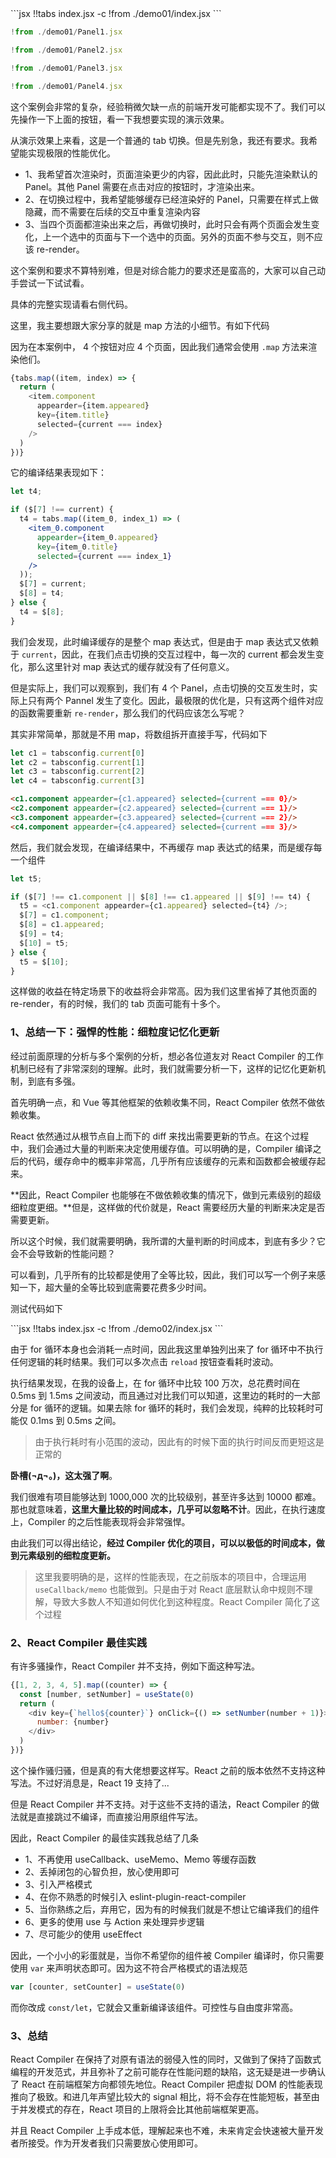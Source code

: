 
<Demo01 />
<CodeTabs>
```jsx !!tabs index.jsx -c
!from ./demo01/index.jsx
```

```jsx !!tabs Panel1.jsx -c
!from ./demo01/Panel1.jsx
```
```jsx !!tabs Panel2.jsx -c
!from ./demo01/Panel2.jsx
```
```jsx !!tabs Panel3.jsx -c
!from ./demo01/Panel3.jsx
```
```jsx !!tabs Panel4.jsx -c
!from ./demo01/Panel4.jsx
```
</CodeTabs>


这个案例会非常的复杂，经验稍微欠缺一点的前端开发可能都实现不了。我们可以先操作一下上面的按钮，看一下我想要实现的演示效果。


从演示效果上来看，这是一个普通的 tab 切换。但是先别急，我还有要求。我希望能实现极限的性能优化。

+ 1、我希望首次渲染时，页面渲染更少的内容，因此此时，只能先渲染默认的 Panel。其他 Panel 需要在点击对应的按钮时，才渲染出来。
+ 2、在切换过程中，我希望能够缓存已经渲染好的 Panel，只需要在样式上做隐藏，而不需要在后续的交互中重复渲染内容
+ 3、当四个页面都渲染出来之后，再做切换时，此时只会有两个页面会发生变化，上一个选中的页面与下一个选中的页面。另外的页面不参与交互，则不应该 re-render。

这个案例和要求不算特别难，但是对综合能力的要求还是蛮高的，大家可以自己动手尝试一下试试看。

具体的完整实现请看右侧代码。

这里，我主要想跟大家分享的就是 map 方法的小细节。有如下代码

因为在本案例中， 4 个按钮对应 4 个页面，因此我们通常会使用 `.map` 方法来渲染他们。

```js
{tabs.map((item, index) => {
  return (
    <item.component
      appearder={item.appeared}
      key={item.title}
      selected={current === index}
    />
  )
})}
```

它的编译结果表现如下：

```jsx
let t4;

if ($[7] !== current) {
  t4 = tabs.map((item_0, index_1) => (
    <item_0.component
      appearder={item_0.appeared}
      key={item_0.title}
      selected={current === index_1}
    />
  ));
  $[7] = current;
  $[8] = t4;
} else {
  t4 = $[8];
}
```

我们会发现，此时编译缓存的是整个 map 表达式，但是由于 map 表达式又依赖于 `current`，因此，在我们点击切换的交互过程中，每一次的 current 都会发生变化，那么这里针对 map 表达式的缓存就没有了任何意义。

但是实际上，我们可以观察到，我们有 4 个 Panel，点击切换的交互发生时，实际上只有两个 Pannel 发生了变化。因此，最极限的优化是，只有这两个组件对应的函数需要重新 `re-render`，那么我们的代码应该怎么写呢？

其实非常简单，那就是不用 map，将数组拆开直接手写，代码如下

```javascript
let c1 = tabsconfig.current[0]
let c2 = tabsconfig.current[1]
let c3 = tabsconfig.current[2]
let c4 = tabsconfig.current[3]
```

```html
<c1.component appearder={c1.appeared} selected={current === 0}/>
<c2.component appearder={c2.appeared} selected={current === 1}/>
<c3.component appearder={c3.appeared} selected={current === 2}/>
<c4.component appearder={c4.appeared} selected={current === 3}/>
```

然后，我们就会发现，在编译结果中，不再缓存 map 表达式的结果，而是缓存每一个组件

```js
let t5;

if ($[7] !== c1.component || $[8] !== c1.appeared || $[9] !== t4) {
  t5 = <c1.component appearder={c1.appeared} selected={t4} />;
  $[7] = c1.component;
  $[8] = c1.appeared;
  $[9] = t4;
  $[10] = t5;
} else {
  t5 = $[10];
}
```
这样做的收益在特定场景下的收益将会非常高。因为我们这里省掉了其他页面的 re-render，有的时候，我们的 tab 页面可能有十多个。


### 1、**总结一下：强悍的性能：细粒度记忆化更新**

经过前面原理的分析与多个案例的分析，想必各位道友对 React Compiler 的工作机制已经有了非常深刻的理解。此时，我们就需要分析一下，这样的记忆化更新机制，到底有多强。

首先明确一点，和 Vue 等其他框架的依赖收集不同，React Compiler 依然不做依赖收集。

React 依然通过从根节点自上而下的 diff 来找出需要更新的节点。在这个过程中，我们会通过大量的判断来决定使用缓存值。可以明确的是，Compiler 编译之后的代码，缓存命中的概率非常高，几乎所有应该缓存的元素和函数都会被缓存起来。

**因此，React Compiler 也能够在不做依赖收集的情况下，做到元素级别的超级细粒度更细。**但是，这样做的代价就是，React 需要经历大量的判断来决定是否需要更新。

所以这个时候，我们就需要明确，我所谓的大量判断的时间成本，到底有多少？它会不会导致新的性能问题？

可以看到，几乎所有的比较都是使用了全等比较，因此，我们可以写一个例子来感知一下，超大量的全等比较到底需要花费多少时间。

测试代码如下

<Demo02 />
<CodeTabs>
```jsx !!tabs index.jsx -c
!from ./demo02/index.jsx
```
</CodeTabs>

由于 for 循环本身也会消耗一点时间，因此我这里单独列出来了 for 循环中不执行任何逻辑的耗时结果。我们可以多次点击 `reload` 按钮查看耗时波动。

执行结果发现，在我的设备上，在 for 循环中比较 100 万次，总花费时间在 0.5ms 到 1.5ms 之间波动，而且通过对比我们可以知道，这里边的耗时的一大部分是 for 循环的逻辑。如果去除 for 循环的耗时，我们会发现，纯粹的比较耗时可能仅 0.1ms 到 0.5ms 之间。

> 由于执行耗时有小范围的波动，因此有的时候下面的执行时间反而更短这是正常的

**卧槽(¬д¬。)，这太强了啊**。

我们很难有项目能够达到 1000,000 次的比较级别，甚至许多达到 10000 都难。那也就意味着，**这里大量比较的时间成本，几乎可以忽略不计**。因此，在执行速度上，Compiler 的之后性能表现将会非常强悍。

由此我们可以得出结论，**经过 Compiler 优化的项目，可以以极低的时间成本，做到元素级别的细粒度更新。**

> 这里我要明确的是，这样的性能表现，在之前版本的项目中，合理运用 `useCallback/memo` 也能做到。只是由于对 React 底层默认命中规则不理解，导致大多数人不知道如何优化到这种程度。React Compiler 简化了这个过程




### 2、**React Compiler 最佳实践**

有许多骚操作，React Compiler 并不支持，例如下面这种写法。

```js
{[1, 2, 3, 4, 5].map((counter) => {
  const [number, setNumber] = useState(0)
  return (
    <div key={`hello${counter}`} onClick={() => setNumber(number + 1)}>
      number: {number}
    </div>
  )
})}
```

这个操作骚归骚，但是真的有大佬想要这样写。React 之前的版本依然不支持这种写法。不过好消息是，React 19 支持了...

但是 React Compiler 并不支持。对于这些不支持的语法，React Compiler 的做法就是直接跳过不编译，而直接沿用原组件写法。

因此，React Compiler 的最佳实践我总结了几条

+ 1、不再使用 useCallback、useMemo、Memo 等缓存函数
+ 2、丢掉闭包的心智负担，放心使用即可
+ 3、引入严格模式
+ 4、在你不熟悉的时候引入 eslint-plugin-react-compiler
+ 5、当你熟练之后，弃用它，因为有的时候我们就是不想让它编译我们的组件
+ 6、更多的使用 use 与 Action 来处理异步逻辑
+ 7、尽可能少的使用 useEffect


因此，一个小小的彩蛋就是，当你不希望你的组件被 Compiler 编译时，你只需要使用 `var` 来声明状态即可。因为这不符合严格模式的语法规范

```js
var [counter, setCounter] = useState(0)
```

而你改成 `const/let`，它就会又重新编译该组件。可控性与自由度非常高。


### 3、**总结**

React Compiler 在保持了对原有语法的弱侵入性的同时，又做到了保持了函数式编程的开发范式，并且弥补了之前可能存在性能问题的缺陷，这无疑是进一步确认了 React 在前端框架方向都领先地位。React Compiler 把虚拟 DOM 的性能表现推向了极致。和进几年声望比较大的 signal 相比，将不会存在性能短板，甚至由于并发模式的存在，React 项目的上限将会比其他前端框架更高。

并且 React Compiler 上手成本低，理解起来也不难，未来肯定会快速被大量开发者所接受。作为开发者我们只需要放心使用即可。
